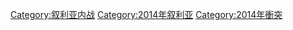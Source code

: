 [[Category:叙利亚内战|Category:叙利亚内战]]
[[Category:2014年叙利亚|Category:2014年叙利亚]]
[[Category:2014年衝突|Category:2014年衝突]]